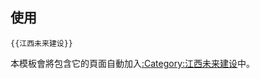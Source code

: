 {{未来建设|sect={{{sect|}}}|江西|Jiangxi Shadow.png|30px}}
<noinclude>[[Category:中国大陆未来建设模板|{{PAGENAME}}]]

== 使用 ==
<pre>{{江西未来建设}}</pre>
本模板會將包含它的頁面自動加入[[:Category:江西未来建设]]中。
</noinclude>
